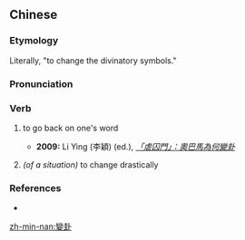 {{also|变卦}}
==Chinese==
{{zh-forms|s=变卦}}

===Etymology===
Literally, "to change the divinatory symbols."

===Pronunciation===
{{zh-pron
|m=biànguà
|c=bin3 gwaa3
|mn=piàn-kòa
|cat=v
}}

===Verb===
{{zh-verb}}

# {{lb|zh|slang}} to go back on one's word
#* '''2009:''' Li Ying (李穎) (ed.), ''[http://www.sdnews.com.cn/news/2009/5/16/767652.html 「虐囚門」：奧巴馬為何變卦]''
#*: {{zh-x|其次，奧巴馬「變卦」是 因為 擔心 虐 囚 照片 公佈 後 會 進一步 激化 美國 國內 兩 黨 矛盾，從而 使 他 推行「新政」受到 干擾。|Secondly, the reason Obama '''went back on his word''' was the fear that publishing photographs of prisoner abuse in the United States would intensify contradictions between the two US parties, thus forcing him to modify the implementation of the "New Deal".}}
# {{lb|zh|slang}} ''(of a situation)'' to change drastically

===References===
* {{cite-book|last=Cao|first=Shan (ed.)|year=2004|edition=5th|title=Speaking Chinese: 500 Daily Expressions (实用汉语口语五百局)|language=English/Chinese|publisher=New World Press (新世界出版社)|location=Beijing|isbn=7-80005-385-7}}

[[zh-min-nan:變卦]]